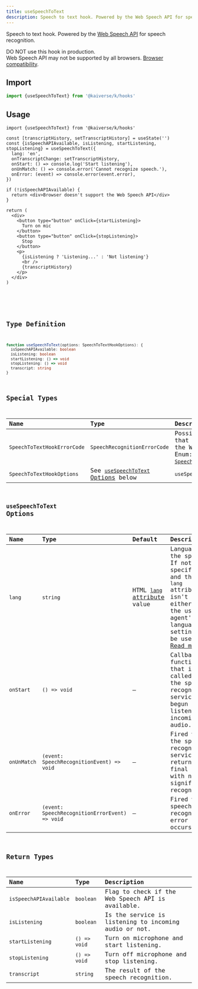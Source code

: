 ```yaml
---
title: useSpeechToText
description: Speech to text hook. Powered by the Web Speech API for speech recognition.
---
```



Speech to text hook. Powered by the [Web Speech API](https://developer.mozilla.org/docs/Web/API/Web_Speech_API) for
speech recognition.

<Badge text="Experimental" variant="danger" /> DO NOT use this hook in production. <br />
Web Speech API may not be supported by all browsers. [Browser
compatibility](https://developer.mozilla.org/docs/Web/API/Web_Speech_API#browser_compatibility).

## Import

```js
import {useSpeechToText} from '@kaiverse/k/hooks'
```

## Usage

<Tabs>
  <TabItem label="Playground">
    <Demo path="useSpeechToText/usage" client:only="react" />
  </TabItem>
  <TabItem label="Example usage code">

```tsx title="example.tsx"
import {useSpeechToText} from '@kaiverse/k/hooks'

const [transcriptHistory, setTranscriptHistory] = useState('')
const {isSpeechAPIAvailable, isListening, startListening, stopListening} = useSpeechToText({
  lang: 'en',
  onTranscriptChange: setTranscriptHistory,
  onStart: () => console.log('Start listening'),
  onUnMatch: () => console.error('Cannot recognize speech.'),
  onError: (event) => console.error(event.error),
})

if (!isSpeechAPIAvailable) {
  return <div>Browser doesn't support the Web Speech API</div>
}

return (
  <div>
    <button type="button" onClick={startListening}>
      Turn on mic
    </button>
    <button type="button" onClick={stopListening}>
      Stop
    </button>
    <p>
      {isListening ? 'Listening...' : 'Not listening'}
      <br />
      {transcriptHistory}
    </p>
  </div>
)
```

  </TabItem>
  <TabItem label="Playground source code">
    <Code title="usage.tsx" lang="tsx" code={UseSpeechToTextCode} />
  </TabItem>
</Tabs>

## Type Definition

```ts
function useSpeechToText(options: SpeechToTextHookOptions): {
  isSpeechAPIAvailable: boolean
  isListening: boolean
  startListening: () => void
  stopListening: () => void
  transcript: string
}
```

## Special Types

| Name                        | Type                                                            | Description                                                                                                                                                                                                                                   |
| :-------------------------- | :-------------------------------------------------------------- | :-------------------------------------------------------------------------------------------------------------------------------------------------------------------------------------------------------------------------------------------- |
| `SpeechToTextHookErrorCode` | `SpeechRecognitionErrorCode`                                    | Possible error codes that can be returned by the Web Speech API. Enum: <a href='https://wicg.github.io/speech-api/#enumdef-speechrecognitionerrorcode' target='_blank' rel='noopener noreferrer'><code>SpeechRecognitionErrorCode</code></a>. |
| `SpeechToTextHookOptions`   | See [`useSpeechToText` Options](#useSpeechToText-options) below | `useSpeechToText` options.                                                                                                                                                                                                                    |

## `useSpeechToText` Options

| Name        | Type                                           | Default                                                                                          | Description                                                                                                                                                                                                                       |
| :---------- | :--------------------------------------------- | :----------------------------------------------------------------------------------------------- | :-------------------------------------------------------------------------------------------------------------------------------------------------------------------------------------------------------------------------------- |
| `lang`      | `string`                                       | HTML [`lang` attribute](https://developer.mozilla.orgdocs/Web/HTML/Global_attributes/lang) value | Language of the speech.<br/>If not specified, and the HTML `lang` attribute isn't set either then the user agent's language setting will be used. [Read more](https://developer.mozilla.org/docs/Web/API/SpeechRecognition/lang). |
| `onStart`   | `() => void`                                   | —                                                                                                | Callback function that is called when the speech recognition service has begun listening to incoming audio.                                                                                                                       |
| `onUnMatch` | `(event: SpeechRecognitionEvent) => void`      | —                                                                                                | Fired when the speech recognition service returns a final result with no significant recognition.                                                                                                                                 |
| `onError`   | `(event: SpeechRecognitionErrorEvent) => void` | —                                                                                                | Fired when a speech recognition error occurs.                                                                                                                                                                                     |

## Return Types

| Name                   | Type         | Description                                           |
| :--------------------- | :----------- | :---------------------------------------------------- |
| `isSpeechAPIAvailable` | `boolean`    | Flag to check if the Web Speech API is available.     |
| `isListening`          | `boolean`    | Is the service is listening to incoming audio or not. |
| `startListening`       | `() => void` | Turn on microphone and start listening.               |
| `stopListening`        | `() => void` | Turn off microphone and stop listening.               |
| `transcript`           | `string`     | The result of the speech recognition.                 |
